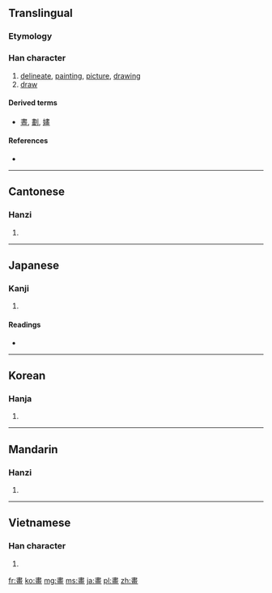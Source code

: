 {{also|画|劃}}
==Translingual==

===Etymology===
{{Han compound|聿|田|t1=pencil|t2=field|ls=ic}}

===Han character===
{{Han char|rn=102|rad=田|as=07|sn=12|four=5010<sub>6</sub>|canj=中土田一 (LGWM)}}

# [[delineate]], [[painting]], [[picture]], [[drawing]]
# [[draw]]

====Derived terms====
* [[晝]], [[劃]], [[嫿]]

====References====
* {{Han ref|kx=0763.080|dkj=21859|dj=1172.180|hdz=42544.020|uh=756B|ud=30059|bh=B565|bd=46437}}

----

==Cantonese==

===Hanzi===
{{yue-hanzi|jyut=|y=wa2, waak6|sim=画}}

# {{defn|lang=yue|sort=田07}}

----

==Japanese==

===Kanji===
{{ja-kanji|grade=|rs=田07}}

# {{defn|lang=ja|sort=田07}}

====Readings====
* {{ja-readings|on=[[かく]] (kaku), [[が]] (ga), [[かい]] (kai)|kun=[[かぎる]] (kagiru), [[はかる]] (hakaru), [[はかりごと]] (hakarigoto), [[かく]] (kaku)|nanori=}}

----

==Korean==

===Hanja===
{{ko-hanja|hangeul=[[화]], [[획]]|eumhun=|rv=hwa, hoek|mr=hwa, hoek|y=hwa, hoyk}}

# {{defn|lang=ko|sort=田07}}

----

==Mandarin==

===Hanzi===
{{cmn-hanzi|sim=画|pin=[[huà]] ([[hua4]]), [[shē]] ([[she1]])|wg=hua<sup>4</sup>, she<sup>1</sup>}}

# {{defn|lang=cmn|sort=田07}}

----

==Vietnamese==

===Han character===
{{vi-hantu|[[họa]], [[hoạ]], [[hoạch]], [[vạch]], [[vệt]], [[dạch]], [[vệch]]|rs=田07}}

# {{defn|lang=vi|sort=田07}}

[[fr:畫]]
[[ko:畫]]
[[mg:畫]]
[[ms:畫]]
[[ja:畫]]
[[pl:畫]]
[[zh:畫]]